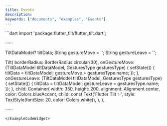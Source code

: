 ```yaml
---
title: Events
description:
keywords: ["documents", "examples", "Events"]
---
```


<ExampleCodeWidget name="Events" height={1200}>
```dart
import 'package:flutter_tilt/flutter_tilt.dart';

······

TiltDataModel? tiltData;
String gestureMove = '';
String gestureLeave = '';

Tilt(
  borderRadius: BorderRadius.circular(30),
  onGestureMove: (TiltDataModel tiltDataModel, GesturesType gesturesType) {
    setState(() {
      tiltData = tiltDataModel;
      gestureMove = gesturesType.name;
    });
  },
  onGestureLeave: (TiltDataModel tiltDataModel, GesturesType gesturesType) {
    setState(() {
      tiltData = tiltDataModel;
      gestureLeave = gesturesType.name;
    });
  },
  child: Container(
    width: 350,
    height: 200,
    alignment: Alignment.center,
    color: Colors.blueAccent,
    child: const Text('Flutter Tilt ✨', style: TextStyle(fontSize: 20, color: Colors.white)),
  ),
),

······
```
</ExampleCodeWidget>
